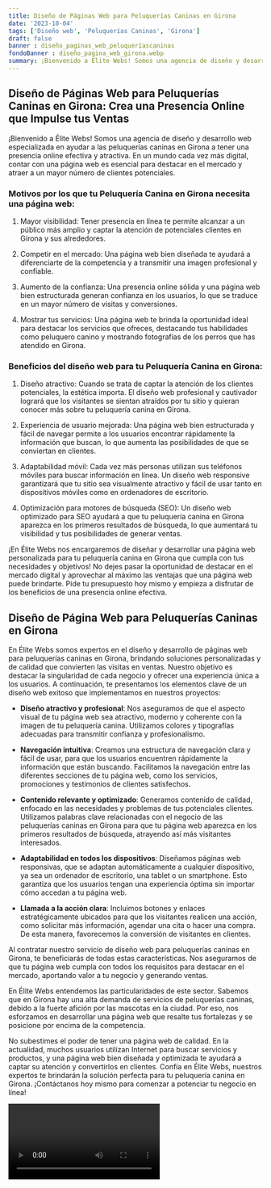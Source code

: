 ```yaml
---
title: Diseño de Páginas Web para Peluquerías Caninas en Girona
date: '2023-10-04'
tags: ['Diseño web', 'Peluquerías Caninas', 'Girona']
draft: false
banner : diseño_paginas_web_peluqueríascaninas
fondoBanner : diseño_pagina_web_girona.webp
summary: ¡Bienvenido a Élite Webs! Somos una agencia de diseño y desarrollo web especializada en ayudar a las peluquerías caninas en Girona a tener una presencia online efectiva y atractiva. En un mundo cada vez más digital, contar con una página web es esencial para destacar en el mercado y atraer a un mayor número de clientes potenciales.
---
```


## Diseño de Páginas Web para Peluquerías Caninas en Girona: Crea una Presencia Online que Impulse tus Ventas

¡Bienvenido a Élite Webs! Somos una agencia de diseño y desarrollo web especializada en ayudar a las peluquerías caninas en Girona a tener una presencia online efectiva y atractiva. En un mundo cada vez más digital, contar con una página web es esencial para destacar en el mercado y atraer a un mayor número de clientes potenciales.

### Motivos por los que tu Peluquería Canina en Girona necesita una página web:

1. Mayor visibilidad: Tener presencia en línea te permite alcanzar a un público más amplio y captar la atención de potenciales clientes en Girona y sus alrededores.

2. Competir en el mercado: Una página web bien diseñada te ayudará a diferenciarte de la competencia y a transmitir una imagen profesional y confiable.

3. Aumento de la confianza: Una presencia online sólida y una página web bien estructurada generan confianza en los usuarios, lo que se traduce en un mayor número de visitas y conversiones.

4. Mostrar tus servicios: Una página web te brinda la oportunidad ideal para destacar los servicios que ofreces, destacando tus habilidades como peluquero canino y mostrando fotografías de los perros que has atendido en Girona.

### Beneficios del diseño web para tu Peluquería Canina en Girona:

1. Diseño atractivo: Cuando se trata de captar la atención de los clientes potenciales, la estética importa. El diseño web profesional y cautivador logrará que los visitantes se sientan atraídos por tu sitio y quieran conocer más sobre tu peluquería canina en Girona.

2. Experiencia de usuario mejorada: Una página web bien estructurada y fácil de navegar permite a los usuarios encontrar rápidamente la información que buscan, lo que aumenta las posibilidades de que se conviertan en clientes.

3. Adaptabilidad móvil: Cada vez más personas utilizan sus teléfonos móviles para buscar información en línea. Un diseño web responsive garantizará que tu sitio sea visualmente atractivo y fácil de usar tanto en dispositivos móviles como en ordenadores de escritorio.

4. Optimización para motores de búsqueda (SEO): Un diseño web optimizado para SEO ayudará a que tu peluquería canina en Girona aparezca en los primeros resultados de búsqueda, lo que aumentará tu visibilidad y tus posibilidades de generar ventas.

¡En Élite Webs nos encargaremos de diseñar y desarrollar una página web personalizada para tu peluquería canina en Girona que cumpla con tus necesidades y objetivos! No dejes pasar la oportunidad de destacar en el mercado digital y aprovechar al máximo las ventajas que una página web puede brindarte. Pide tu presupuesto hoy mismo y empieza a disfrutar de los beneficios de una presencia online efectiva.

<GifSeo />

<Cta />

## Diseño de Página Web para Peluquerías Caninas en Girona

En Élite Webs somos expertos en el diseño y desarrollo de páginas web para peluquerías caninas en Girona, brindando soluciones personalizadas y de calidad que convierten las visitas en ventas. Nuestro objetivo es destacar la singularidad de cada negocio y ofrecer una experiencia única a los usuarios. A continuación, te presentamos los elementos clave de un diseño web exitoso que implementamos en nuestros proyectos:

- **Diseño atractivo y profesional**: Nos aseguramos de que el aspecto visual de tu página web sea atractivo, moderno y coherente con la imagen de tu peluquería canina. Utilizamos colores y tipografías adecuadas para transmitir confianza y profesionalismo.

- **Navegación intuitiva**: Creamos una estructura de navegación clara y fácil de usar, para que los usuarios encuentren rápidamente la información que están buscando. Facilitamos la navegación entre las diferentes secciones de tu página web, como los servicios, promociones y testimonios de clientes satisfechos.

- **Contenido relevante y optimizado**: Generamos contenido de calidad, enfocado en las necesidades y problemas de tus potenciales clientes. Utilizamos palabras clave relacionadas con el negocio de las peluquerías caninas en Girona para que tu página web aparezca en los primeros resultados de búsqueda, atrayendo así más visitantes interesados.

- **Adaptabilidad en todos los dispositivos**: Diseñamos páginas web responsivas, que se adaptan automáticamente a cualquier dispositivo, ya sea un ordenador de escritorio, una tablet o un smartphone. Esto garantiza que los usuarios tengan una experiencia óptima sin importar cómo accedan a tu página web.

- **Llamada a la acción clara**: Incluimos botones y enlaces estratégicamente ubicados para que los visitantes realicen una acción, como solicitar más información, agendar una cita o hacer una compra. De esta manera, favorecemos la conversión de visitantes en clientes.

Al contratar nuestro servicio de diseño web para peluquerías caninas en Girona, te beneficiarás de todas estas características. Nos aseguramos de que tu página web cumpla con todos los requisitos para destacar en el mercado, aportando valor a tu negocio y generando ventas.

En Élite Webs entendemos las particularidades de este sector. Sabemos que en Girona hay una alta demanda de servicios de peluquerías caninas, debido a la fuerte afición por las mascotas en la ciudad. Por eso, nos esforzamos en desarrollar una página web que resalte tus fortalezas y se posicione por encima de la competencia.

No subestimes el poder de tener una página web de calidad. En la actualidad, muchos usuarios utilizan Internet para buscar servicios y productos, y una página web bien diseñada y optimizada te ayudará a captar su atención y convertirlos en clientes. Confía en Élite Webs, nuestros expertos te brindarán la solución perfecta para tu peluquería canina en Girona. ¡Contáctanos hoy mismo para comenzar a potenciar tu negocio en línea!

<Video />

<CtaBot job='Peluquerías Caninas' city='Girona'/>

<Gmaps query='Girona+españa+maps' />
